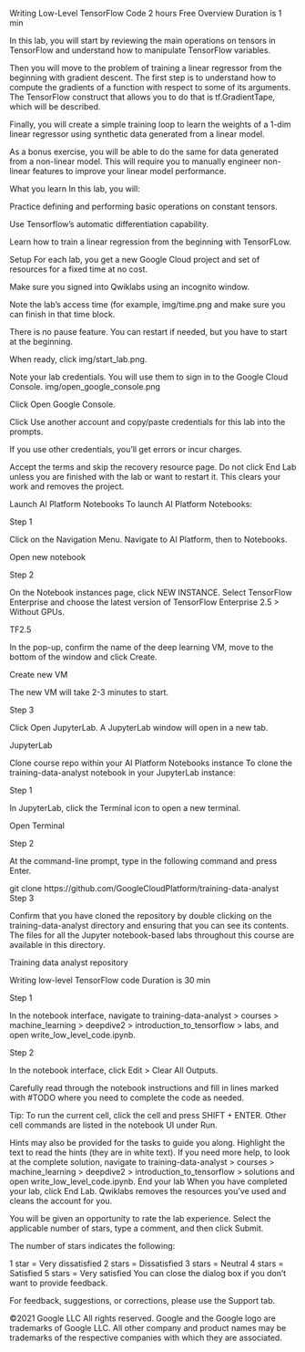 Writing Low-Level TensorFlow Code
2 hours
Free
Overview
Duration is 1 min

In this lab, you will start by reviewing the main operations on tensors in TensorFlow and understand how to manipulate TensorFlow variables.

Then you will move to the problem of training a linear regressor from the beginning with gradient descent. The first step is to understand how to compute the gradients of a function with respect to some of its arguments. The TensorFlow construct that allows you to do that is tf.GradientTape, which will be described.

Finally, you will create a simple training loop to learn the weights of a 1-dim linear regressor using synthetic data generated from a linear model.

As a bonus exercise, you will be able to do the same for data generated from a non-linear model. This will require you to manually engineer non-linear features to improve your linear model performance.

What you learn
In this lab, you will:

Practice defining and performing basic operations on constant tensors.

Use Tensorflow's automatic differentiation capability.

Learn how to train a linear regression from the beginning with TensorFLow.

Setup
For each lab, you get a new Google Cloud project and set of resources for a fixed time at no cost.

Make sure you signed into Qwiklabs using an incognito window.

Note the lab's access time (for example, img/time.png and make sure you can finish in that time block.

There is no pause feature. You can restart if needed, but you have to start at the beginning.

When ready, click img/start_lab.png.

Note your lab credentials. You will use them to sign in to the Google Cloud Console. img/open_google_console.png

Click Open Google Console.

Click Use another account and copy/paste credentials for this lab into the prompts.

If you use other credentials, you'll get errors or incur charges.

Accept the terms and skip the recovery resource page.
Do not click End Lab unless you are finished with the lab or want to restart it. This clears your work and removes the project.

Launch AI Platform Notebooks
To launch AI Platform Notebooks:

Step 1

Click on the Navigation Menu. Navigate to AI Platform, then to Notebooks.

Open new notebook

Step 2

On the Notebook instances page, click NEW INSTANCE. Select TensorFlow Enterprise and choose the latest version of TensorFlow Enterprise 2.5 > Without GPUs.

TF2.5

In the pop-up, confirm the name of the deep learning VM, move to the bottom of the window and click Create.

Create new VM

The new VM will take 2-3 minutes to start.

Step 3

Click Open JupyterLab. A JupyterLab window will open in a new tab.

JupyterLab

Clone course repo within your AI Platform Notebooks instance
To clone the training-data-analyst notebook in your JupyterLab instance:

Step 1

In JupyterLab, click the Terminal icon to open a new terminal.

Open Terminal

Step 2

At the command-line prompt, type in the following command and press Enter.

git clone https://github.com/GoogleCloudPlatform/training-data-analyst
Step 3

Confirm that you have cloned the repository by double clicking on the training-data-analyst directory and ensuring that you can see its contents. The files for all the Jupyter notebook-based labs throughout this course are available in this directory.

Training data analyst repository

Writing low-level TensorFlow code
Duration is 30 min

Step 1

In the notebook interface, navigate to training-data-analyst > courses > machine_learning > deepdive2 > introduction_to_tensorflow > labs, and open write_low_level_code.ipynb.

Step 2

In the notebook interface, click Edit > Clear All Outputs.

Carefully read through the notebook instructions and fill in lines marked with #TODO where you need to complete the code as needed.

Tip: To run the current cell, click the cell and press SHIFT + ENTER. Other cell commands are listed in the notebook UI under Run.

Hints may also be provided for the tasks to guide you along. Highlight the text to read the hints (they are in white text).
If you need more help, to look at the complete solution, navigate to training-data-analyst > courses > machine_learning > deepdive2 > introduction_to_tensorflow > solutions and open write_low_level_code.ipynb.
End your lab
When you have completed your lab, click End Lab. Qwiklabs removes the resources you’ve used and cleans the account for you.

You will be given an opportunity to rate the lab experience. Select the applicable number of stars, type a comment, and then click Submit.

The number of stars indicates the following:

1 star = Very dissatisfied
2 stars = Dissatisfied
3 stars = Neutral
4 stars = Satisfied
5 stars = Very satisfied
You can close the dialog box if you don't want to provide feedback.

For feedback, suggestions, or corrections, please use the Support tab.

©2021 Google LLC All rights reserved. Google and the Google logo are trademarks of Google LLC. All other company and product names may be trademarks of the respective companies with which they are associated.
